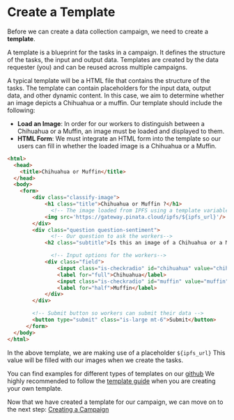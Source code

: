 
# Create a Template
Before we can create a data collection campaign, we need to create a **template**.

A template is a blueprint for the tasks in a campaign. It defines the structure of the tasks, the input and output data.
Templates are created by the data requester (you) and can be reused across multiple campaigns.

A typical template will be a HTML file that contains the structure of the tasks. The template can contain placeholders for the input data, output data, and other dynamic content.
In this case, we aim to determine whether an image depicts a Chihuahua or a muffin. 
Our template should include the following:

- **Load an Image**: In order for our workers to distinguish between a Chihuahua or a Muffin, an image must be loaded and displayed to them.
- **HTML Form**: We must integrate an HTML form into the template so our users can fill in whether the loaded image is a Chihuahua or a Muffin.

```html
<html>
  <head>
    <title>Chihuahua or Muffin</title>
  </head>
  <body>
    <form>
        <div class="classify-image">
            <h1 class="title">Chihuahua or Muffin ?</h1>
              <!-- The image loaded from IPFS using a template variable -->
            <img src='https://gateway.pinata.cloud/ipfs/${ipfs_url}'/>
        </div>
        <div class="question question-sentiment">
              <!-- Our question to ask the workers-->
            <h2 class="subtitle">Is this an image of a Chihuahua or a Muffin?</h2>

              <!-- Input options for the workers-->
            <div class="field">
                <input class="is-checkradio" id="chihuahua" value="chihuahua" type="radio" name="resemblance" required>
                <label for="full">Chihuahua</label>
                <input class="is-checkradio" id="muffin" value="muffin" type="radio" name="resemblance">
                <label for="half">Muffin</label>
            </div>
        </div>

        <!-- Submit button so workers can submit their data -->
        <button type="submit" class="is-large mt-6">Submit</button>
      </form>
  </body>
</html>
```

In the above template, we are making use of a placeholder `${ipfs_url}` 
This value will be filled with our images when we create the tasks.

You can find examples for different types of templates on our [github](https://github.com/effectai/effect-force-templates)
We highly recommended to follow the [template guide](/docs/templates/introduction) when you are creating your own template.


Now that we have created a template for our campaign, we can move on to the next step: [Creating a Campaign](/docs/collecting-data/create-a-campaign)